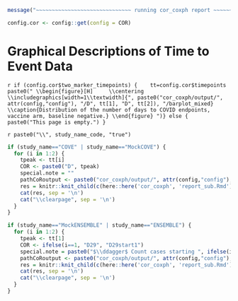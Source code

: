 <!-- ```{r, echo=FALSE} -->
<!-- here::i_am("cor_coxph/report.Rmd") -->
<!-- ``` -->


```r
message("~~~~~~~~~~~~~~~~~~~~~~~~~~~~~~ running cor_coxph report ~~~~~~~~~~~~~~~~~~~~~~~~~~~~~~~")
```


```r
config.cor <- config::get(config = COR)
```

# Graphical Descriptions of Time to Event Data {#cor-graphical-time-to-event}

`r if (config.cor$two_marker_timepoints) { 
  tt=config.cor$timepoints
  paste0("
\\begin{figure}[H]
    \\centering
    \\includegraphics[width=1\\textwidth]{", paste0("cor_coxph/output/", attr(config,"config"), "/D", tt[1], "D", tt[2]), "/barplot_mixed}
    \\caption{Distribution of the number of days to COVID endpoints, vaccine arm, baseline negative.}
\\end{figure}
")} else {
  paste0("This page is empty.")
}
`


<!-- these latex variables are used in report_sub -->
\newif\ifCOVE
\newif\ifENSEMBLE
`r paste0("\\", study_name_code, "true")` 



<!-- handle cove and ensemble differently because they include different analyses -->

<!-- COVE -->

```r
if (study_name=="COVE" | study_name=="MockCOVE") {
  for (i in 1:2) {
    tpeak <- tt[i]
    COR <- paste0("D", tpeak)
    special.note = ""
    pathCoRoutput <- paste0("cor_coxph/output/", attr(config,"config"), "/", COR)
    res = knitr::knit_child(c(here::here('cor_coxph', 'report_sub.Rmd')), quiet = TRUE)
    cat(res, sep = '\n')
    cat("\\clearpage", sep = '\n')
  }
}
```


<!-- D29start1 is ENSEMBLE specific -->

```r
if (study_name=="MockENSEMBLE" | study_name=="ENSEMBLE") {
  for (i in 1:2) {
    tpeak <- tt[1]
    COR <- ifelse(i==1, "D29", "D29start1")
    special.note = paste0("$\\ddagger$ Count cases starting ", ifelse(i==1,7,1), " days post Day 29.")
    pathCoRoutput <- paste0("cor_coxph/output/", attr(config,"config"), "/", COR)
    res = knitr::knit_child(c(here::here('cor_coxph', 'report_sub.Rmd')), quiet = TRUE)
    cat(res, sep = '\n')
    cat("\\clearpage", sep = '\n')
  }
}
```
